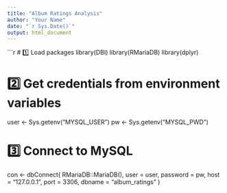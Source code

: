 ```yaml
---
title: "Album Ratings Analysis"
author: "Your Name"
date: "`r Sys.Date()`"
output: html_document
---
```


```r
# 1️⃣ Load packages
library(DBI)
library(RMariaDB)
library(dplyr)

# 2️⃣ Get credentials from environment variables
user <- Sys.getenv("MYSQL_USER")
pw   <- Sys.getenv("MYSQL_PWD")

# 3️⃣ Connect to MySQL
con <- dbConnect(
  RMariaDB::MariaDB(),
  user = user,
  password = pw,
  host = "127.0.0.1",
  port = 3306,
  dbname = "album_ratings"
)
